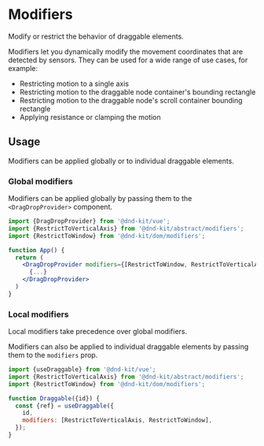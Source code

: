 

# Modifiers

Modify or restrict the behavior of draggable elements.

<Preview id="modifier-hero" hero>
  <DraggableExample
    modifiers={[
      RestrictToElement.configure({
        element() {
          return document.getElementById('modifier-hero');
        },
      }),
    ]}
  />
</Preview>

Modifiers let you dynamically modify the movement coordinates that are detected by sensors. They can be used for a wide range of use cases, for example:

- Restricting motion to a single axis
- Restricting motion to the draggable node container's bounding rectangle
- Restricting motion to the draggable node's scroll container bounding rectangle
- Applying resistance or clamping the motion

## Usage

Modifiers can be applied globally or to individual draggable elements.

### Global modifiers

Modifiers can be applied globally by passing them to the `<DragDropProvider>` component.

```jsx
import {DragDropProvider} from '@dnd-kit/vue';
import {RestrictToVerticalAxis} from '@dnd-kit/abstract/modifiers';
import {RestrictToWindow} from '@dnd-kit/dom/modifiers';

function App() {
  return (
    <DragDropProvider modifiers={[RestrictToWindow, RestrictToVerticalAxis]}>
      {...}
    </DragDropProvider>
  )
}
```

### Local modifiers

<Info>Local modifiers take precedence over global modifiers.</Info>

Modifiers can also be applied to individual draggable elements by passing them to the `modifiers` prop.

```jsx
import {useDraggable} from '@dnd-kit/vue';
import {RestrictToVerticalAxis} from '@dnd-kit/abstract/modifiers';
import {RestrictToWindow} from '@dnd-kit/dom/modifiers';

function Draggable({id}) {
  const {ref} = useDraggable({
    id,
    modifiers: [RestrictToVerticalAxis, RestrictToWindow],
  });
}
```
